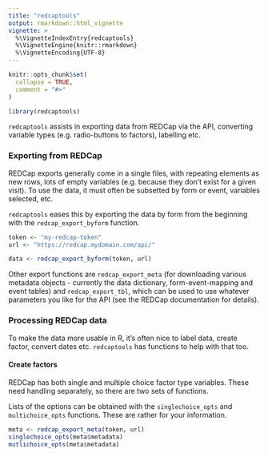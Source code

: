 ```yaml
---
title: "redcaptools"
output: rmarkdown::html_vignette
vignette: >
  %\VignetteIndexEntry{redcaptools}
  %\VignetteEngine{knitr::rmarkdown}
  %\VignetteEncoding{UTF-8}
---
```


```r
knitr::opts_chunk$set(
  collapse = TRUE,
  comment = "#>"
)
```

```r
library(redcaptools)
```

`redcaptools` assists in exporting data from REDCap via the API, converting variable types (e.g. radio-buttons to factors), labelling etc. 

### Exporting from REDCap

REDCap exports generally come in a single files, with repeating elements as new rows, lots of empty variables (e.g. because they don't exist for a given visit). To use the data, it must often be subsetted by form or event, variables selected, etc. 

`redcaptools` eases this by exporting the data by form from the beginning with the `redcap_export_byform` function. 

```r
token <- "my-redcap-token"
url <- "https://redcap.mydomain.com/api/"

data <- redcap_export_byform(token, url)
```

Other export functions are `redcap_export_meta` (for downloading various metadata objects - currently the data dictionary, form-event-mapping and event tables) and `redcap_export_tbl`, which can be used to use whatever parameters you like for the API (see the REDCap documentation for details).

### Processing REDCap data

To make the data more usable in R, it's often nice to label data, create factor, convert dates etc. `redcaptools` has functions to help with that too.

#### Create factors

REDCap has both single and multiple choice factor type variables. These need handling separately, so there are two sets of functions.

Lists of the options can be obtained with the `singlechoice_opts` and `multichoice_opts` functions. These are rather for your information.

```r
meta <- redcap_export_meta(token, url)
singlechoice_opts(meta$metadata)
mutlichoice_opts(meta$metadata)
```



